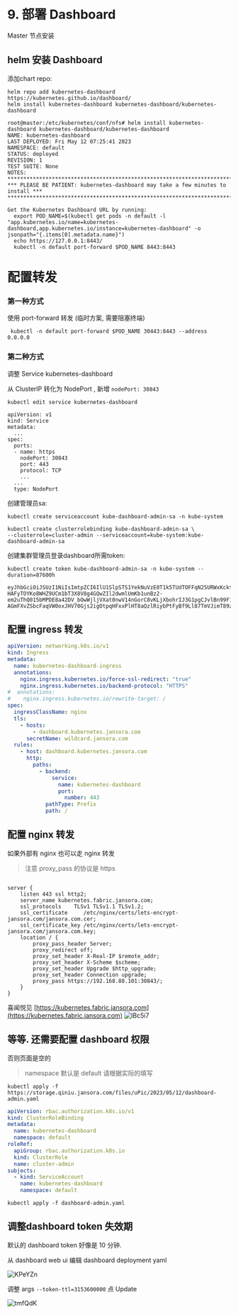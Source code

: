 # 9. 部署 Dashboard


<Callout type="warning" emoji="⚠️">
    Master 节点安装
</Callout>


## helm 安装 Dashboard
添加chart repo:
```
helm repo add kubernetes-dashboard https://kubernetes.github.io/dashboard/
helm install kubernetes-dashboard kubernetes-dashboard/kubernetes-dashboard
```

```
root@master:/etc/kubernetes/conf/nfs# helm install kubernetes-dashboard kubernetes-dashboard/kubernetes-dashboard
NAME: kubernetes-dashboard
LAST DEPLOYED: Fri May 12 07:25:41 2023
NAMESPACE: default
STATUS: deployed
REVISION: 1
TEST SUITE: None
NOTES:
*********************************************************************************
*** PLEASE BE PATIENT: kubernetes-dashboard may take a few minutes to install ***
*********************************************************************************

Get the Kubernetes Dashboard URL by running:
  export POD_NAME=$(kubectl get pods -n default -l "app.kubernetes.io/name=kubernetes-dashboard,app.kubernetes.io/instance=kubernetes-dashboard" -o jsonpath="{.items[0].metadata.name}")
  echo https://127.0.0.1:8443/
  kubectl -n default port-forward $POD_NAME 8443:8443
```
# 配置转发
### 第一种方式
使用 port-forward 转发 (临时方案, 需要阻塞终端)
```
 kubectl -n default port-forward $POD_NAME 30443:8443 --address 0.0.0.0
```
### 第二种方式
调整 Service kubernetes-dashboard

从 ClusterIP 转化为 NodePort , 新增 `nodePort: 30843`

```
kubectl edit service kubernetes-dashboard
```
```
apiVersion: v1
kind: Service
metadata:
  ...
spec:
  ports:
  - name: https
    nodePort: 30843
    port: 443
    protocol: TCP
    ...
  ...
  type: NodePort
```

创建管理员sa:

```
kubectl create serviceaccount kube-dashboard-admin-sa -n kube-system

kubectl create clusterrolebinding kube-dashboard-admin-sa \
--clusterrole=cluster-admin --serviceaccount=kube-system:kube-dashboard-admin-sa

```
创建集群管理员登录dashboard所需token:

```
kubectl create token kube-dashboard-admin-sa -n kube-system --duration=87600h

eyJhbGciOiJSUzI1NiIsImtpZCI6IlU1SlpSTS1YekNuVzE0T1k5TUdTOFFqN25URWxKckt6OUJBT0xzblBsTncifQ.eyJhdWQiOlsiaHR0cHM6Ly9rdWJlcm5ldGVzLmRlZmF1bHQuc3ZjLmNsdXN0ZXIubG9jYWwiXSwiZXhwIjoxOTY4OTA4MjgyLCJpYXQiOjE2NTM1NDgyODIsImlzcyI6Imh0dHBzOi8va3ViZXJuZXRlcy5kZWZhdWx0LnN2Yy5jbHVzdGVyLmxvY2FsIiwia3ViZXJuZXRlcy5pbyI6eyJuYW1lc3BhY2UiOiJrdWJlLXN5c3RlbSIsInNlcnZpY2VhY2NvdW50Ijp7Im5hbWUiOiJrdWJlLWRhc2hib2FyZC1hZG1pbi1zYSIsInVpZCI6IjY0MmMwMmExLWY1YzktNDFjNy04Mjc5LWQ1ZmI3MGRjYTQ3ZSJ9fSwibmJmIjoxNjUzNTQ4MjgyLCJzdWIiOiJzeXN0ZW06c2VydmljZWFjY291bnQ6a3ViZS1zeXN0ZW06a3ViZS1kYXNoYm9hcmQtYWRtaW4tc2EifQ.Xqxlo2vJ9Hb6UUVIqwvc8I5bahdxKzSRSaQI_67Yt7_YEHmkkHApxUGlwJYTKF9ufww3btlCmM8PtRn5_Q1yv-HAFyTOYKo8WHZ9UCm1bT3X8V8g4GQwZIl2dwmlUmKb1unBz2-em2uThQ015bMPDE8a42DV_bOwWjljVXat0nwV14nGorC8vKLjXbohrIJ3G1pgCJvlBn99F1RelmSUSQLlolUFoxpN6MamYTElwR6FfD-AGmFXvZSbcFaqVW0oxJHV70Gjs2igOtpqHFxxPlHT8aQzlRiybPtFyBf9Ll87TmVJimT89z8wv2si2Nee8bB2jhsApLn8TJyUSlbTXA

```

##  配置 ingress 转发
```yaml
apiVersion: networking.k8s.io/v1
kind: Ingress
metadata:
  name: kubernetes-dashboard-ingress
  annotations:
    nginx.ingress.kubernetes.io/force-ssl-redirect: "true"
    nginx.ingress.kubernetes.io/backend-protocol: "HTTPS"
#  annotations:
#    nginx.ingress.kubernetes.io/rewrite-target: /
spec:
  ingressClassName: nginx
  tls:
    - hosts:
        - dashboard.kubernetes.jansora.com
      secretName: wildcard.jansora.com
  rules:
    - host: dashboard.kubernetes.jansora.com
      http:
        paths:
          - backend:
              service:
                name: kubernetes-dashboard
                port:
                  number: 443
            pathType: Prefix
            path: /
```



## 配置 nginx 转发
如果外部有 nginx 也可以走 nginx 转发

> 注意 proxy_pass 的协议是 https


```

server {
    listen 443 ssl http2;
    server_name kubernetes.fabric.jansora.com;
    ssl_protocols    TLSv1 TLSv1.1 TLSv1.2;
    ssl_certificate     /etc/nginx/certs/lets-encrypt-jansora.com/jansora.com.cer;
    ssl_certificate_key /etc/nginx/certs/lets-encrypt-jansora.com/jansora.com.key;
    location / {
        proxy_pass_header Server;
        proxy_redirect off;
        proxy_set_header X-Real-IP $remote_addr;
        proxy_set_header X-Scheme $scheme;
        proxy_set_header Upgrade $http_upgrade;
        proxy_set_header Connection upgrade;
        proxy_pass https://192.168.88.101:30843/;
    }
}
```

喜闻悦见
[https://kubernetes.fabric.jansora.com](https://kubernetes.fabric.jansora.com)
![lBc5i7](https://cdn.jansora.com/files/uPic/2023/09/21/lBc5i7.png)




## 等等. 还需要配置 dashboard 权限
否则页面是空的
> namespace 默认是 default 请根据实际的填写

`kubectl apply -f https://storage.qiniu.jansora.com/files/uPic/2023/05/12/dashboard-admin.yaml`

```yaml filename="dashboard-admin.yaml"
apiVersion: rbac.authorization.k8s.io/v1
kind: ClusterRoleBinding
metadata:
  name: kubernetes-dashboard
  namespace: default
roleRef:
  apiGroup: rbac.authorization.k8s.io
  kind: ClusterRole
  name: cluster-admin
subjects:
  - kind: ServiceAccount
    name: kubernetes-dashboard
    namespace: default
```
`kubectl apply -f dashboard-admin.yaml`
## 调整dashboard token 失效期
默认的 dashboard token 好像是 10 分钟.

从 dashboard web ui 编辑 dashboard deployment yaml

![KPeYZn](https://storage.qiniu.jansora.com/files/uPic/2023/05/12/KPeYZn.jpg)

调整 args `--token-ttl=3153600000` 点 Update

![tmfQdK](https://storage.qiniu.jansora.com/files/uPic/2023/05/12/tmfQdK.jpg)
